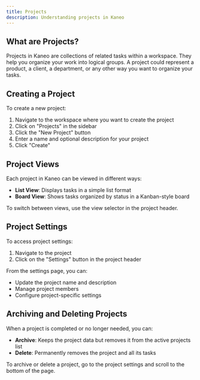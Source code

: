 ```yaml
---
title: Projects
description: Understanding projects in Kaneo
---
```


## What are Projects?

Projects in Kaneo are collections of related tasks within a workspace. They help you organize your work into logical groups. A project could represent a product, a client, a department, or any other way you want to organize your tasks.

## Creating a Project

To create a new project:

1. Navigate to the workspace where you want to create the project
2. Click on "Projects" in the sidebar
3. Click the "New Project" button
4. Enter a name and optional description for your project
5. Click "Create"

## Project Views

Each project in Kaneo can be viewed in different ways:

- **List View**: Displays tasks in a simple list format
- **Board View**: Shows tasks organized by status in a Kanban-style board

To switch between views, use the view selector in the project header.

## Project Settings

To access project settings:

1. Navigate to the project
2. Click on the "Settings" button in the project header

From the settings page, you can:
- Update the project name and description
- Manage project members
- Configure project-specific settings

## Archiving and Deleting Projects

When a project is completed or no longer needed, you can:

- **Archive**: Keeps the project data but removes it from the active projects list
- **Delete**: Permanently removes the project and all its tasks

To archive or delete a project, go to the project settings and scroll to the bottom of the page.